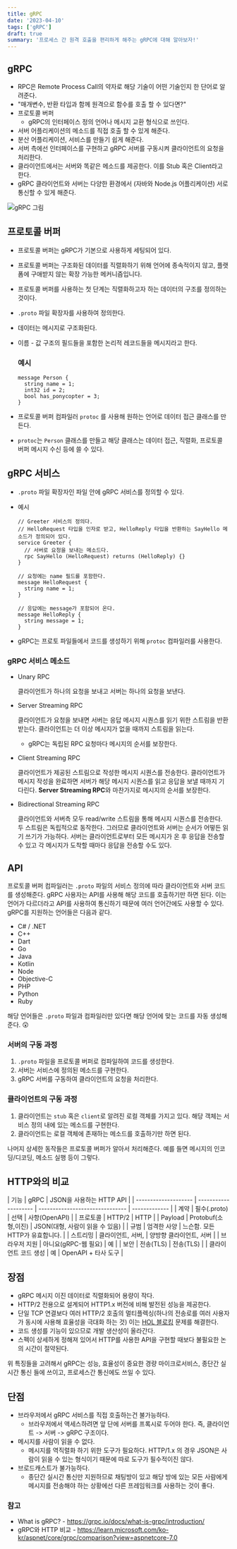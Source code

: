 ```yaml
---
title: gRPC
date: '2023-04-10'
tags: ['gRPC']
draft: true
summary: '프로세스 간 원격 호출을 편리하게 해주는 gRPC에 대해 알아보자!'
---
```


## gRPC

- RPC은 Remote Process Call의 약자로 해당 기술이 어떤 기술인지 한 단어로 알려준다.
- "매개변수, 반환 타입과 함께 원격으로 함수를 호출 할 수 있다면?"
- 프로토콜 버퍼
  - gRPC의 인터페이스 정의 언어나 메시지 교환 형식으로 쓰인다.
- 서버 어플리케이션의 메소드를 직접 호출 할 수 있게 해준다.
- 분산 어플리케이션, 서비스를 만들기 쉽게 해준다.
- 서버 측에선 인터페이스를 구현하고 gRPC 서버를 구동시켜 클라이언트의 요청을 처리한다.
- 클라이언트에서는 서버와 똑같은 메소드를 제공한다. 이를 Stub 혹은 Client라고 한다.
- gRPC 클라이언트와 서버는 다양한 환경에서 (자바와 Node.js 어플리케이션) 서로 통신할 수 있게 해준다.

![gRPC 그림](https://grpc.io/img/landing-2.svg)

## 프로토콜 버퍼

- 프로토콜 버퍼는 gRPC가 기본으로 사용하게 세팅되어 있다.
- 프로토콜 버퍼는 구조화된 데이터를 직렬화하기 위해 언어에 종속적이지 않고,
  플랫폼에 구애받지 않는 확장 가능한 메커니즘입니다.
- 프로토콜 버퍼를 사용하는 첫 단계는 직렬화하고자 하는 데이터의 구조를 정의하는 것이다.
- `.proto` 파일 확장자를 사용하여 정의한다.
- 데이터는 메시지로 구조화된다.
- 이름 - 값 구조의 필드들을 포함한 논리적 레코드들을 메시지라고 한다.

  ### 예시

  ```
  message Person {
    string name = 1;
    int32 id = 2;
    bool has_ponycopter = 3;
  }
  ```

- 프로토콜 버퍼 컴파일러 `protoc` 를 사용해 원하는 언어로 데이터 접근 클래스를 만든다.
- `protoc`는 `Person` 클래스를 만들고 해당 클래스는 데이터 접근, 직렬화, 프로토콜 버퍼 메시지 수신 등에 쓸 수 있다.

## gRPC 서비스

- `.proto` 파일 확장자인 파일 안에 gRPC 서비스를 정의할 수 있다.
- 예시

  ```
  // Greeter 서비스의 정의다.
  // HelloRequest 타입을 인자로 받고, HelloReply 타입을 반환하는 SayHello 메소드가 정의되어 있다.
  service Greeter {
    // 서버로 요청을 보내는 메소드다.
    rpc SayHello (HelloRequest) returns (HelloReply) {}
  }

  // 요청에는 name 필드를 포함한다.
  message HelloRequest {
    string name = 1;
  }

  // 응답에는 message가 포함되어 온다.
  message HelloReply {
    string message = 1;
  }
  ```

- gRPC는 프로토 파일들에서 코드를 생성하기 위해 `protoc` 컴파일러를 사용한다.

### gRPC 서비스 메소드

- Unary RPC

  클라이언트가 하나의 요청을 보내고 서버는 하나의 요청을 보낸다.

- Server Streaming RPC

  클라이언트가 요청을 보내면 서버는 응답 메시지 시퀀스를 읽기 위한 스트림을 반환받는다.
  클라이언트는 더 이상 메시지가 없을 때까지 스트림을 읽는다.

  - gRPC는 독립된 RPC 요청마다 메시지의 순서를 보장한다.

- Client Streaming RPC

  클라이언트가 제공된 스트림으로 작성한 메시지 시퀀스를 전송한다. 클라이언트가 메시지 작성을 완료하면
  서버가 해당 메시지 시퀀스를 읽고 응답을 보낼 때까지 기다린다. **Server Streaming RPC**와 마찬가지로
  메시지의 순서를 보장한다.

- Bidirectional Streaming RPC

  클라이언트와 서버측 모두 read/write 스트림을 통해 메시지 시퀀스를 전송한다. 두 스트림은 독립적으로 동작한다.
  그러므로 클라이언트와 서버는 순서가 어떻든 읽기 쓰기가 가능하다. 서버는 클라이언트로부터 모든 메시지가 온 후 응답을 전송할 수 있고
  각 메시지가 도착할 때마다 응답을 전송할 수도 있다.

## API

프로토콜 버퍼 컴파일러는 `.proto` 파일의 서비스 정의에 따라 클라이언트와 서버 코드를 생성해준다.
gRPC 사용자는 API를 사용해 해당 코드를 호출하기만 하면 된다. 이는 언어가 다르더라고 API를 사용하여 통신하기 때문에
여러 언어간에도 사용할 수 있다. gRPC를 지원하는 언어들은 다음과 같다.

- C# / .NET
- C++
- Dart
- Go
- Java
- Kotlin
- Node
- Objective-C
- PHP
- Python
- Ruby

해당 언어들은 `.proto` 파일과 컴파일러만 있다면 해당 언어에 맞는 코드를 자동 생성해준다. 😲

### 서버의 구동 과정

1. `.proto` 파일을 프로토콜 버퍼로 컴파일하여 코드를 생성한다.
2. 서버는 서비스에 정의된 메소드를 구현한다.
3. gRPC 서버를 구동하여 클라이언트의 요청을 처리한다.

### 클라이언트의 구동 과정

1. 클라이언트는 `stub` 혹은 `client`로 알려진 로컬 객체를 가지고 있다. 해당 객체는 서비스 정의
   내에 있는 메소드를 구현한다.
2. 클라이언트는 로컬 객체에 존재하는 메소드를 호출하기만 하면 된다.

나머지 상세한 동작들은 프로토콜 버퍼가 알아서 처리해준다. 예를 들면 메시지의 인코딩/디코딩, 메소드 실행 등이 그렇다.

## HTTP와의 비교

| 기능                 | gRPC                 | JSON을 사용하는 HTTP API        |
| -------------------- | -------------------- | ------------------------------- | ------------- |
| 계약                 | 필수(.proto)         | 선택                            | 사항(OpenAPI) |
| 프로토콜             | HTTP/2               | HTTP                            |
| Payload              | Protobuf(소형,이진)  | JSON(대형, 사람이 읽을 수 있음) |
| 규범                 | 엄격한 사양          | 느슨함. 모든 HTTP가 유효합니다. |
| 스트리밍             | 클라이언트, 서버,    | 양방향 클라이언트, 서버         |
| 브라우저 지원        | 아니요(gRPC-웹 필요) | 예                              |
| 보안                 | 전송(TLS)            | 전송(TLS)                       |
| 클라이언트 코드 생성 | 예                   | OpenAPI + 타사 도구             |

## 장점

- gRPC 메시지 이진 데이터로 직렬화되어 용량이 작다.
- HTTP/2 전용으로 설계되어 HTTP1.x 버전에 비해 발전된 성능을 제공한다.
- 단일 TCP 연결보다 여러 HTTP/2 호출의 멀티플렉싱(하나의 전송로를 여러 사용자가 동시에 사용해 효율성을 극대화 하는 것)
  이는 [HOL 블로킹](https://en.wikipedia.org/wiki/Head-of-line_blocking) 문제를 해결한다.
- 코드 생성를 기능이 있으므로 개발 생산성이 올라간다.
- 스펙이 상세하게 정해져 있어서 HTTP를 사용한 API을 구현할 때보다 불필요한 논의 시간이 절약된다.

위 특징들을 고려해서 gRPC는 성능, 효율성이 중요한 경량 마이크로서비스, 종단간 실시간 통신 들에 쓰이고, 프로세스간 통신에도 쓰일 수 있다.

## 단점

- 브라우저에서 gRPC 서비스를 직접 호출하는건 불가능하다.
  - 브라우저에서 액세스하려면 앞 단에 서버를 프록시로 두어야 한다. 즉, 클라이언트 -> 서버 -> gRPC 구조이다.
- 메시지를 사람이 읽을 수 없다.
  - 메시지를 역직렬화 하기 위한 도구가 필요하다. HTTP/1.x 의 경우 JSON은 사람이 읽을 수 있는 형식이기 때문에 따로 도구가 필수적이진 않다.
- 브로드캐스트가 불가능하다.
  - 종단간 실시간 통신만 지원하므로 채팅방이 있고 해당 방에 있는 모든 사람에게 메시지를 전송해야 하는 상황에선 다른 프레임워크를 사용하는 것이 좋다.

### 참고

- What is gRPC? - https://grpc.io/docs/what-is-grpc/introduction/
- gRPC와 HTTP 비교 - https://learn.microsoft.com/ko-kr/aspnet/core/grpc/comparison?view=aspnetcore-7.0
